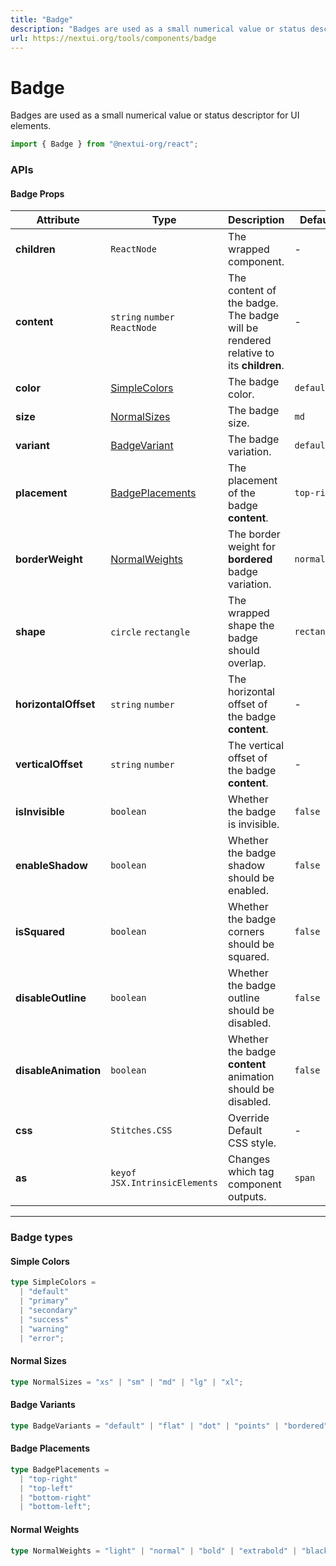 ```yaml
---
title: "Badge"
description: "Badges are used as a small numerical value or status descriptor for UI elements."
url: https://nextui.org/tools/components/badge
---
```


# Badge

Badges are used as a small numerical value or status descriptor for UI elements.

```jsx
import { Badge } from "@nextui-org/react";
```

<CarbonAd />

<Spacer y={2} />

<Playground
  title="Default"
  desc="Badge with default styles, used in standalone when `content` prop is empty."
  files={badgeContent.defaultBadge}
/>

<Playground
  title="Sizes"
  desc="Use `size` prop to change the size of the badge."
  files={badgeContent.sizesBadge}
/>

<Playground
  title="Colors"
  desc="We preset a series of colorful Badge styles for use in different situations."
  files={badgeContent.colorsBadge}
/>

<Playground
  title="Shadow"
  desc="Use `enableShadow` prop to add a shadow to the badge."
  files={badgeContent.shadowBadge}
/>

<Playground
  title="Dot"
  desc="Use the `dot` variant to create a dot badge. Useful for indicating a status or showing a notification that there is new content."
  files={badgeContent.dotBadge}
/>

<Playground
  title="Points"
  desc="Use the `points` variant to create a badge with a points animation. Useful for indicating a writing or loading status."
  files={badgeContent.pointsBadge}
/>

<Playground
  title="Bordered"
  desc="Use the `bordered` variant to create a badge with a border and an empty background."
  files={badgeContent.borderedBadge}
/>

<Playground
  title="Flat"
  desc="Use the `flat` variant to create a badge with a flat background that contrasts with the text based on the selected color. [Learn more about the color palette](/tools/theme/default-theme#understanding-the-base-scale)."
  files={badgeContent.flatBadge}
/>

<Playground
  title="Squared"
  desc="Use the `isSquared` prop to create a badge with squared corners."
  files={badgeContent.squaredBadge}
/>

<Playground
  title="Content"
  desc="If you pass the `content` prop, the badge will be rendered relative to its children."
  files={badgeContent.contentBadge}
/>

<Playground
  title="Content Placements"
  desc="Use the `placement` prop to change the placement of the badge content. The default placement is `top-right`."
  files={badgeContent.contentPlacementsBadge}
/>

<Playground
  title="Content Shape"
  desc="Use the `shape` prop to place the badge content relative to the corner of the children element. The default shape is `rectangle`."
  files={badgeContent.contentShapeBadge}
/>

<Playground
  title="Content Visibility"
  desc="The visibility of badges can be controlled using the `isInvisible` prop."
  files={badgeContent.contentVisibilityBadge}
/>

<Playground
  title="Content Offset"
  desc="You can use the `verticalOffset` and `horizontalOffset` props to adjust the position of the badge content. The default offset is `5%` for rectangles and `15%` for circles."
  files={badgeContent.contentOffset}
/>

<Playground
  title="Disable Outline"
  desc="Use the `disableOutline` prop to remove the outline from the badge. The default outline is `2px` with a `solid` background color."
  files={badgeContent.disableOutline}
/>

<Playground
  title="Accessibility"
  desc="You shouldn't rely on the content of the badge to be announced correctly. You should provide a full description, for instance, with `aria-label`."
  files={badgeContent.a11y}
/>

<Spacer y={3} />

### APIs

<Spacer y={2} />

#### Badge Props

| Attribute            | Type                                 | Description                                                                        | Default     |
| -------------------- | ------------------------------------ | ---------------------------------------------------------------------------------- | ----------- |
| **children**         | `ReactNode`                          | The wrapped component.                                                             | -           |
| **content**          | `string` `number` `ReactNode`        | The content of the badge. The badge will be rendered relative to its **children**. | -           |
| **color**            | [SimpleColors](#simple-colors)       | The badge color.                                                                   | `default`   |
| **size**             | [NormalSizes](#normal-sizes)         | The badge size.                                                                    | `md`        |
| **variant**          | [BadgeVariant](#badge-variants)      | The badge variation.                                                               | `default`   |
| **placement**        | [BadgePlacements](#badge-placements) | The placement of the badge **content**.                                            | `top-right` |
| **borderWeight**     | [NormalWeights](#normal-weights)     | The border weight for **bordered** badge variation.                                | `normal`    |
| **shape**            | `circle` `rectangle`                 | The wrapped shape the badge should overlap.                                        | `rectangle` |
| **horizontalOffset** | `string` `number`                    | The horizontal offset of the badge **content**.                                    | -           |
| **verticalOffset**   | `string` `number`                    | The vertical offset of the badge **content**.                                      | -           |
| **isInvisible**      | `boolean`                            | Whether the badge is invisible.                                                    | `false`     |
| **enableShadow**     | `boolean`                            | Whether the badge shadow should be enabled.                                        | `false`     |
| **isSquared**        | `boolean`                            | Whether the badge corners should be squared.                                       | `false`     |
| **disableOutline**   | `boolean`                            | Whether the badge outline should be disabled.                                      | `false`     |
| **disableAnimation** | `boolean`                            | Whether the badge **content** animation should be disabled.                        | `false`     |
| **css**              | `Stitches.CSS`                       | Override Default CSS style.                                                        | -           |
| **as**               | `keyof JSX.IntrinsicElements`        | Changes which tag component outputs.                                               | `span`      |

---

<Spacer y={2} />

### Badge types

#### Simple Colors

```ts
type SimpleColors =
  | "default"
  | "primary"
  | "secondary"
  | "success"
  | "warning"
  | "error";
```

#### Normal Sizes

```ts
type NormalSizes = "xs" | "sm" | "md" | "lg" | "xl";
```

<Spacer y={1} />

#### Badge Variants

```ts
type BadgeVariants = "default" | "flat" | "dot" | "points" | "bordered";
```

#### Badge Placements

```ts
type BadgePlacements =
  | "top-right"
  | "top-left"
  | "bottom-right"
  | "bottom-left";
```

#### Normal Weights

```ts
type NormalWeights = "light" | "normal" | "bold" | "extrabold" | "black";
```
